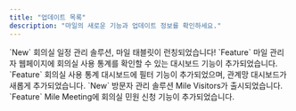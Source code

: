 ```yaml
---
title: "업데이트 목록"
description: "마일의 새로운 기능과 업데이트 정보를 확인하세요."
---
```


<Card title="[23.10.26] 마일 ver1.0.0 업데이트" href="https://mile.mintlify.app/notice/update/2023.10.26">
    `New` 회의실 일정 관리 솔루션, 마일 태블릿이 런칭되었습니다!
</Card>

<Card title="[23.10.27] 마일 ver1.0.1 업데이트" href="https://mile.mintlify.app/notice/update/2023.10.26">
    `Feature` 마일 관리자 웹페이지에 회의실 사용 통계를 확인할 수 있는 대시보드 기능이 추가되었습니다.
</Card>

<Card title="[23.11.09] 마일 ver1.2.0 업데이트" href="https://mile.mintlify.app/notice/update/2023.10.26">
    `Feature` 회의실 사용 통계 대시보드에 필터 기능이 추가되었으며, 관계망 대시보드가 새롭게 추가되었습니다.
</Card>

<Card title="[23.12.06] 마일 1.2.1 업데이트" href="https://mile.mintlify.app/notice/update/2023.10.26">
    `New` 방문자 관리 솔루션 Mile Visitors가 출시되었습니다. <br />
    `Feature` Mile Meeting에 회의실 민원 신청 기능이 추가되었습니다.
</Card>
